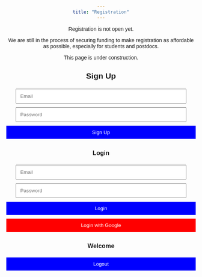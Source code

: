 ```yaml
---
title: "Registration"
---
```


Registration is not open yet.

We are still in the process of securing funding to make registration as
affordable as possible, especially for students and postdocs.

::: callout-warning
This page is under construction.
:::

```{=html}
<script type="module">

  // Import the functions you need from the SDKs you need

  import { initializeApp } from "https://www.gstatic.com/firebasejs/11.4.0/firebase-app.js";

    import { getAnalytics } from "https://www.gstatic.com/firebasejs/11.4.0/firebase-analytics.js";
    import { getAuth, createUserWithEmailAndPassword, signInWithEmailAndPassword, signOut, onAuthStateChanged } from "https://www.gstatic.com/firebasejs/11.4.0/firebase-auth.js";
    

  // TODO: Add SDKs for Firebase products that you want to use

  // https://firebase.google.com/docs/web/setup#available-libraries


  // Your web app's Firebase configuration

  // For Firebase JS SDK v7.20.0 and later, measurementId is optional

  const firebaseConfig = {

    apiKey: "AIzaSyCH3avPPXfXI49GTopvaFbeKrPtu8ufa2c",

    authDomain: "sbdm2025.firebaseapp.com",

    projectId: "sbdm2025",

    storageBucket: "sbdm2025.firebasestorage.app",

    messagingSenderId: "846447691095",

    appId: "1:846447691095:web:e41322d89f69949469ea12",

    measurementId: "G-G79REFBJ4H"

  };


  // Initialize Firebase

  const app = initializeApp(firebaseConfig);

  const analytics = getAnalytics(app);

  const auth = getAuth(app);

    // Login with Email/Password
    document.getElementById("login-btn").addEventListener("click", async () => {
        const email = document.getElementById("email").value;
        const password = document.getElementById("password").value;
        try {
            await signInWithEmailAndPassword(auth, email, password);
        } catch (error) {
            alert(error.message);
        }
    });
    // Sign Up with Email/Password
    document.getElementById("signup-btn").addEventListener("click", async () => {
        const email = document.getElementById("signup-email").value;
        const password = document.getElementById("signup-password").value;
        try {
            await createUserWithEmailAndPassword(auth, email, password);
            alert("Sign up successful!");
        } catch (error) {
            alert(error.message);
        }
    });

    // Logout
    document.getElementById("logout-btn").addEventListener("click", async () => {
        await signOut(auth);
    });

    // Listen for Auth State Changes
    onAuthStateChanged(auth, (user) => {
        if (user) {
            document.getElementById("auth-container").style.display = "none";
            document.getElementById("user-container").style.display = "block";
            document.getElementById("user-email").innerText = `Logged in as: ${user.email}`;
        } else {
            document.getElementById("auth-container").style.display = "block";
            document.getElementById("user-container").style.display = "none";
        }
    });
</script>
```

```{=html}
<style>
    body { font-family: Arial, sans-serif; text-align: center; padding: 20px; }
    .container { max-width: 300px; margin: auto; padding: 20px; border: 1px solid #ddd; border-radius: 10px; }
    input { width: 90%; padding: 10px; margin: 5px 0; }
    button { width: 100%; padding: 10px; margin: 5px 0; background: blue; color: white; border: none; cursor: pointer; }
    .google-btn { background: red; }
    .hidden { display: none; }
</style>
```

<!-- Login Form -->
```{=html}
<div id="signup-container">
  <h2>Sign Up</h2>
  <input type="email" id="signup-email" placeholder="Email">
  <input type="password" id="signup-password" placeholder="Password">
  <button id="signup-btn">Sign Up</button>
</div>

<h3>Login</h3>
<input type="email" id="email" placeholder="Email" required>
<input type="password" id="password" placeholder="Password" required>
<button id="login-btn">Login</button>
<button id="google-login-btn" class="google-btn">Login with Google</button>

<h3>Welcome</h3>
<p id="user-email"></p>
<button id="logout-btn">Logout</button>
```
